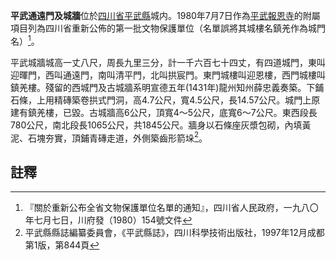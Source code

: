 {{msg:四川省文物保護單位
|名稱 = 報恩寺（包括鎮羌門及城牆、[[王璽公衙|王璽公衙]]、[[平武昭忠祠|昭忠祠]]）
|編號 = 86
|圖片 = 
|級別 = S1
|分類 = 
|時代 = [[明代|明代]]
|地点 = [[四川省|四川省]][[平武縣|平武縣]]
|坐標 =
|登錄 = 1980年7月7日
}}

'''平武通遠門及城牆'''位於[[四川省|四川省]][[平武縣|平武縣]]城内。1980年7月7日作為[[平武報恩寺|平武報恩寺]]的附屬項目列為四川省重新公佈的第一批文物保護單位（名單誤將其城樓名鎮羌作為城門名）<ref>『關於重新公布全省文物保護單位名單的通知』，四川省人民政府，一九八〇年七月七日，川府發（1980）154號文件</ref>。

平武城牆城高一丈八尺，周長九里三分，計一千六百七十四丈，有四道城門，東叫迎暉門，西叫通遠門，南叫清平門，北叫拱宸門。東門城樓叫迎恩樓，西門城樓叫鎮羌樓。殘留的西城門及古城牆系明宣德五年(1431年)龍州知州薛忠義奏築。下鋪石條，上用精磚築卷拱式門洞，高4.7公尺，寬4.5公尺，長14.57公尺。城門上原建有鎮羌樓，已毀。古城牆高6公尺，頂寬4～5公尺，底寬6～7公尺。東西段長780公尺，南北段長1065公尺，共1845公尺。牆身以石條座灰漿包砌，內填黃泥、石塊夯實，頂鋪青磚走道，外側築齒形箭垛<ref>平武縣縣誌編纂委員會，《平武縣誌》，四川科學技術出版社，1997年12月成都第1版，第844頁</ref>。

==註釋==
{{reflist}}
{{文物保護單位小作品}}